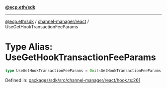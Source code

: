 [**@ecp.eth/sdk**](../../../index.mdx)

***

[@ecp.eth/sdk](/sdk-reference/index.mdx) / [channel-manager/react](/sdk-reference/channel-manager/react/index.mdx) / UseGetHookTransactionFeeParams

# Type Alias: UseGetHookTransactionFeeParams

```ts
type UseGetHookTransactionFeeParams = Omit<GetHookTransactionFeeParams, "readContract">;
```

Defined in: [packages/sdk/src/channel-manager/react/hook.ts:261](https://github.com/ecp-eth/comments-monorepo/blob/main/packages/sdk/src/channel-manager/react/hook.ts#L261)
